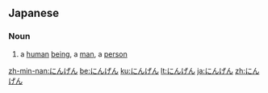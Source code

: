 ==Japanese==

===Noun===
{{ja-noun|h|rom=ningen}}

# {{ja-def|人間}} a [[human]] [[being]], a [[man]], a [[person]]

[[zh-min-nan:にんげん]]
[[be:にんげん]]
[[ku:にんげん]]
[[lt:にんげん]]
[[ja:にんげん]]
[[zh:にんげん]]